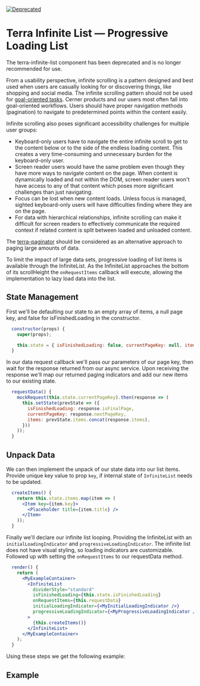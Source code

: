 

<Badge />

[![Deprecated](https://badgen.net/badge/status/Deprecated/grey)](https://github.com/cerner/terra-framework/blob/main/packages/terra-infinite-list#readme)

# Terra Infinite List — Progressive Loading List

<Notice variant='deprecation' >

The terra-infinite-list component has been deprecated and is no longer recommended for use.

From a usability perspective, infinite scrolling is a pattern designed and best used when users are casually looking for or discovering things, like shopping and social media. The infinite scrolling pattern should not be used for [goal-oriented tasks](https://www.nngroup.com/articles/infinite-scrolling/). Cerner products and our users most often fall into goal-oriented workflows. Users should have proper navigation methods (pagination) to navigate to predetermined points within the content easily.

Infinite scrolling also poses significant accessibility challenges for multiple user groups:

* Keyboard-only users have to navigate the entire infinite scroll to get to the content below or to the side of the endless loading content. This creates a very time-consuming and unnecessary burden for the keyboard-only user.
* Screen reader users would have the same problem even though they have more ways to navigate content on the page. When content is dynamically loaded and not within the DOM, screen reader users won't have access to any of that content which poses more significant challenges than just navigating.
* Focus can be lost when new content loads. Unless focus is managed, sighted keyboard-only users will have difficulties finding where they are on the page.
* For data with hierarchical relationships, infinite scrolling can make it difficult for screen readers to effectively communicate the required context if related content is split between loaded and unloaded content.

The [terra-paginator](https://engineering.cerner.com/terra-ui/components/cerner-terra-core-docs/paginator/paginator) should be considered as an alternative approach to paging large amounts of data.

</Notice>


To limit the impact of large data sets, progressive loading of list items is available through the InfiniteList. As the InfiniteList approaches the bottom of its scrollHeight the `onRequestItems` callback will execute, allowing the implementation to lazy load data into the list.

## State Management
First we'll be defaulting our state to an empty array of items, a null page key, and false for isFinishedLoading in the constructor. 
```jsx
  constructor(props) {
    super(props);

    this.state = { isFinishedLoading: false, currentPageKey: null, items: [] };
  }
```
In our data request callback we'll pass our parameters of our page key, then wait for the response returned from our async service. Upon receiving the response we'll map our returned paging indicators and add our new items to our existing state.
```jsx
  requestData() {
    mockRequest(this.state.currentPageKey).then(response => (
      this.setState(prevState => ({
        isFinishedLoading: response.isFinalPage,
        currentPageKey: response.nextPageKey,
        items: prevState.items.concat(response.items),
      }))
    ));
  }
```
## Unpack Data
We can then implement the unpack of our state data into our list items. Provide unique key value to prop `key`, if internal state of `InfiniteList` needs to be updated.
```jsx
  createItems() {
    return this.state.items.map(item => (
      <Item key={item.key}>
        <Placeholder title={item.title} />
      </Item>
    ));
  }
```
Finally we'll declare our infinite list looping. Providing the InfiniteList with an `initialLoadingIndicator` and `progressiveLoadingIndicator`. The infinite list does not have visual styling, so loading indicators are customizable. Followed up with setting the `onRequestItems` to our requestData method.
```jsx
  render() {
    return (
      <MyExampleContainer>
        <InfiniteList
          dividerStyle="standard"
          isFinishedLoading={this.state.isFinishedLoading}
          onRequestItems={this.requestData}
          initialLoadingIndicator={<MyInitialLoadingIndicator />}
          progressiveLoadingIndicator={<MyProgressiveLoadingIndicator />}
        >
          {this.createItems()}
        </InfiniteList>
      </MyExampleContainer>
    );
  }
```

Using these steps we get the following example:

## Example 
<RefreshProgressive title='Sections Header Infinite List' />
